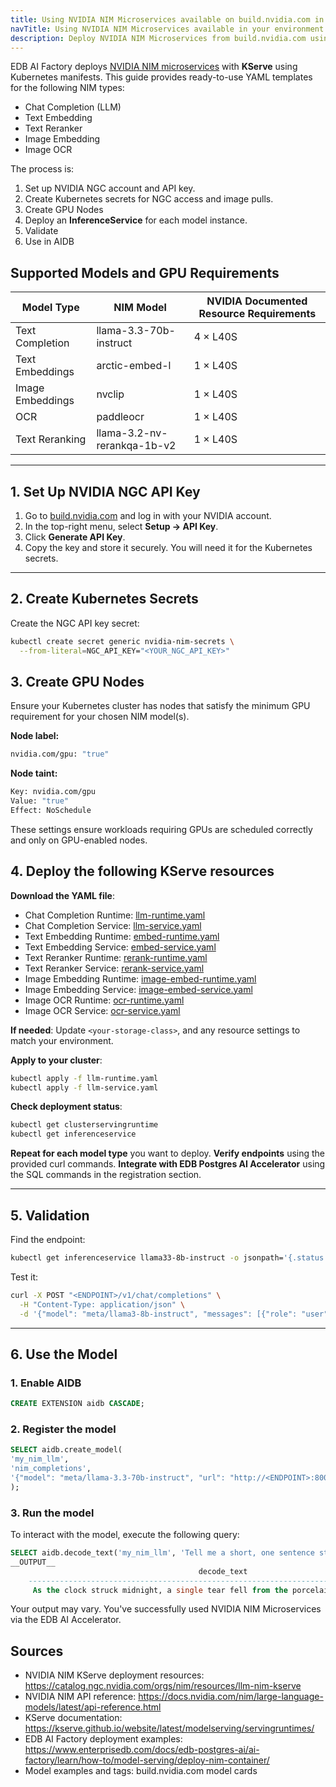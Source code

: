 ```yaml
---
title: Using NVIDIA NIM Microservices available on build.nvidia.com in your environment
navTitle: Using NVIDIA NIM Microservices available in your environment
description: Deploy NVIDIA NIM Microservices from build.nvidia.com using AI Factory's KServe-based Model Serving with Kubernetes YAML. No Docker required.
---
```


EDB AI Factory deploys [NVIDIA NIM microservices](https://build.nvidia.com) with **KServe** using Kubernetes manifests. This guide provides ready-to-use YAML templates for the following NIM types:

- Chat Completion (LLM)
- Text Embedding
- Text Reranker
- Image Embedding
- Image OCR

The process is:

1. Set up NVIDIA NGC account and API key.
2. Create Kubernetes secrets for NGC access and image pulls.
3. Create GPU Nodes
4. Deploy an **InferenceService** for each model instance.
5. Validate
6. Use in AIDB


## Supported Models and GPU Requirements

| Model Type       | NIM Model                          | NVIDIA Documented Resource Requirements |
|------------------|------------------------------------|------------------------------------------|
| Text Completion  | llama-3.3-70b-instruct              | 4 × L40S                                 |
| Text Embeddings  | arctic-embed-l                      | 1 × L40S                                 |
| Image Embeddings | nvclip                              | 1 × L40S                                 |
| OCR              | paddleocr                           | 1 × L40S                                 |
| Text Reranking   | llama-3.2-nv-rerankqa-1b-v2         | 1 × L40S                                 |

---

## 1. Set Up NVIDIA NGC API Key

1. Go to [build.nvidia.com](https://build.nvidia.com) and log in with your NVIDIA account.
2. In the top-right menu, select **Setup → API Key**.
3. Click **Generate API Key**.
4. Copy the key and store it securely. You will need it for the Kubernetes secrets.

---

## 2. Create Kubernetes Secrets

Create the NGC API key secret:
```bash
kubectl create secret generic nvidia-nim-secrets \
  --from-literal=NGC_API_KEY="<YOUR_NGC_API_KEY>"
```

## 3. Create GPU Nodes

Ensure your Kubernetes cluster has nodes that satisfy the minimum GPU requirement for your chosen NIM model(s).

**Node label:**
```bash
nvidia.com/gpu: "true"
```

**Node taint:**
```bash
Key: nvidia.com/gpu
Value: "true"
Effect: NoSchedule
```

These settings ensure workloads requiring GPUs are scheduled correctly and only on GPU-enabled nodes.



## 4. Deploy the following KServe resources

**Download the YAML file**:
- Chat Completion Runtime: [llm-runtime.yaml](/edb-postgres-ai/ai-factory/pipeline/models/using-with/using-nvidia-nim/files/llm-runtime.yaml)
- Chat Completion Service: [llm-service.yaml](/edb-postgres-ai/ai-factory/pipeline/models/using-with/using-nvidia-nim/files/llm-service.yaml)
- Text Embedding Runtime: [embed-runtime.yaml](/edb-postgres-ai/ai-factory/pipeline/models/using-with/using-nvidia-nim/files/embedding-runtime.yaml)
- Text Embedding Service: [embed-service.yaml](/edb-postgres-ai/ai-factory/pipeline/models/using-with/using-nvidia-nim/files/embedding-service.yaml)
- Text Reranker Runtime: [rerank-runtime.yaml](/edb-postgres-ai/ai-factory/pipeline/models/using-with/using-nvidia-nim/files/rerank-runtime.yaml)
- Text Reranker Service: [rerank-service.yaml](/edb-postgres-ai/ai-factory/pipeline/models/using-with/using-nvidia-nim/files/rerank-service.yaml)
- Image Embedding Runtime: [image-embed-runtime.yaml](/edb-postgres-ai/ai-factory/pipeline/models/using-with/using-nvidia-nim/files/image-embed-runtime.yaml)
- Image Embedding Service: [image-embed-service.yaml](/edb-postgres-ai/ai-factory/pipeline/models/using-with/using-nvidia-nim/files/image-embed-service.yaml)
- Image OCR Runtime: [ocr-runtime.yaml](/edb-postgres-ai/ai-factory/pipeline/models/using-with/using-nvidia-nim/files/ocr-runtime.yaml)
- Image OCR Service: [ocr-service.yaml](/edb-postgres-ai/ai-factory/pipeline/models/using-with/using-nvidia-nim/files/ocr-service.yaml)

**If needed**: Update `<your-storage-class>`, and any resource settings to match your environment.

**Apply to your cluster**:
```bash
kubectl apply -f llm-runtime.yaml
kubectl apply -f llm-service.yaml
```
 **Check deployment status**:
```bash
kubectl get clusterservingruntime
kubectl get inferenceservice
```
**Repeat for each model type** you want to deploy.
**Verify endpoints** using the provided curl commands.
**Integrate with EDB Postgres AI Accelerator** using the SQL commands in the registration section.

---

## 5. Validation

Find the endpoint:
```bash
kubectl get inferenceservice llama33-8b-instruct -o jsonpath='{.status.url}'
```

Test it:
```bash
curl -X POST "<ENDPOINT>/v1/chat/completions" \
  -H "Content-Type: application/json" \
  -d '{"model": "meta/llama3-8b-instruct", "messages": [{"role": "user", "content": "Tell me a story"}]}'
```

---



## 6. Use the Model

### 1. Enable AIDB
```sql
CREATE EXTENSION aidb CASCADE;
```

### 2. Register the model

```sql
SELECT aidb.create_model(
'my_nim_llm',
'nim_completions',
'{"model": "meta/llama-3.3-70b-instruct", "url": "http://<ENDPOINT>:8000/v1/chat/completions"}'::JSONB
);
```

### 3. Run the model

To interact with the model, execute the following query:

```sql
SELECT aidb.decode_text('my_nim_llm', 'Tell me a short, one sentence story');
__OUTPUT__
                                          decode_text
    ----------------------------------------------------------------------------------------
     As the clock struck midnight, a single tear fell from the porcelain doll's glassy eye.
```

Your output may vary. You've successfully used NVIDIA NIM Microservices via the EDB AI Accelerator.



## Sources

- NVIDIA NIM KServe deployment resources: https://catalog.ngc.nvidia.com/orgs/nim/resources/llm-nim-kserve
- NVIDIA NIM API reference: https://docs.nvidia.com/nim/large-language-models/latest/api-reference.html
- KServe documentation: https://kserve.github.io/website/latest/modelserving/servingruntimes/
- EDB AI Factory deployment examples: https://www.enterprisedb.com/docs/edb-postgres-ai/ai-factory/learn/how-to/model-serving/deploy-nim-container/
- Model examples and tags: build.nvidia.com model cards
